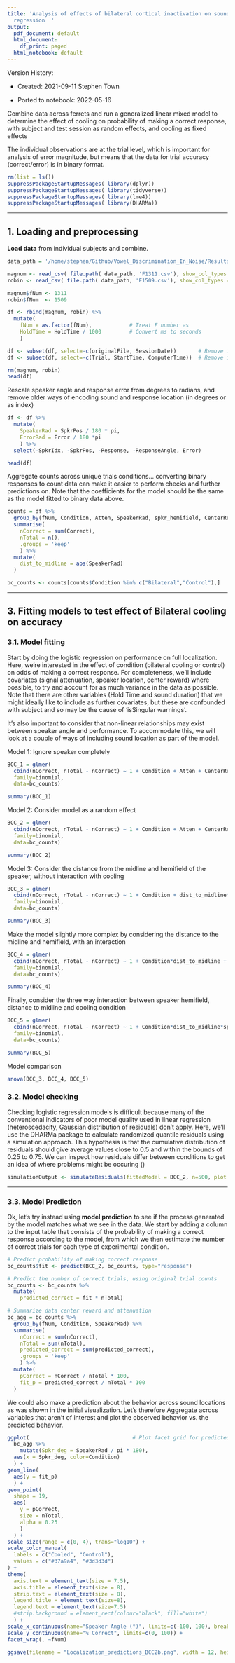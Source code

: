 ```yaml
---
title: 'Analysis of effects of bilateral cortical inactivation on sound localization using logistic
  regression  '
output:
  pdf_document: default
  html_document:
    df_print: paged
  html_notebook: default
---
```


Version History:

* Created: 2021-09-11 Stephen Town

* Ported to notebook: 2022-05-16

Combine data across ferrets and run a generalized linear mixed model to determine the effect of cooling on probability of making a correct response, with subject and test  session as random effects, and cooling as fixed effects

The individual observations are at the trial level, which is important for analysis of error magnitude, but means that the data for trial accuracy (correct/error) is in binary format.


```r
rm(list = ls())
suppressPackageStartupMessages( library(dplyr))
suppressPackageStartupMessages( library(tidyverse))
suppressPackageStartupMessages( library(lme4))
suppressPackageStartupMessages( library(DHARMa))
```

---

## 1. Loading and preprocessing

**Load data** from individual subjects and combine. 


```r
data_path = '/home/stephen/Github/Vowel_Discrimination_In_Noise/Results/Localization/data/analysis'

magnum <- read_csv( file.path( data_path, 'F1311.csv'), show_col_types = FALSE)
robin <- read_csv( file.path( data_path, 'F1509.csv'), show_col_types = FALSE)

magnum$fNum <- 1311
robin$fNum  <- 1509

df <- rbind(magnum, robin) %>%
  mutate(
    fNum = as.factor(fNum),            # Treat F number as
    HoldTime = HoldTime / 1000         # Convert ms to seconds
    )

df <- subset(df, select=-c(originalFile, SessionDate))       # Remove information about data origin (unless needed for debugging)
df <- subset(df, select=-c(Trial, StartTime, ComputerTime))  # Remove information about trial order (unless needed for debugging)

rm(magnum, robin)
head(df)
```

Rescale speaker angle and response error from degrees to radians, and remove older ways of encoding sound and response location (in degrees or as index)

```r
df <- df %>% 
  mutate(
    SpeakerRad = SpkrPos / 180 * pi,
    ErrorRad = Error / 180 *pi
    ) %>%  
  select(-SpkrIdx, -SpkrPos, -Response, -ResponseAngle, Error)

head(df)
```

Aggregate counts across unique trials conditions... converting binary responses to count data can make it easier to perform checks and further predictions on. Note that the coefficients for the model should be the same as the model fitted to binary data above.
```r
counts = df %>%
  group_by(fNum, Condition, Atten, SpeakerRad, spkr_hemifield, CenterReward) %>%           
  summarise(
    nCorrect = sum(Correct),
    nTotal = n(),
    .groups = 'keep'
    ) %>%
  mutate(
    dist_to_midline = abs(SpeakerRad)
  )

bc_counts <- counts[counts$Condition %in% c("Bilateral","Control"),]

```

---

## 3. Fitting models to test effect of Bilateral cooling on accuracy

### 3.1. Model fitting

Start by doing the logistic regression on performance on full localization. Here, we're interested in the effect of condition (bilateral cooling or control) on odds of making a correct response. For completeness, we'll include covariates (signal attenuation, speaker location, center reward) where possible, to try and account for as much variance in the data as possible. Note that there are other variables (Hold Time and sound duration) that we might ideally like to include as further covariates, but these are confounded with subject and so may be the cause of 'isSingular warnings'.

It's also important to consider that non-linear relationships may exist between speaker angle and performance. To accommodate this, we will look at a couple of ways of including sound location as part of the model.

Model 1: Ignore speaker completely

```r
BCC_1 = glmer(
  cbind(nCorrect, nTotal - nCorrect) ~ 1 + Condition + Atten + CenterReward + (1|fNum), 
  family=binomial, 
  data=bc_counts)

summary(BCC_1)
```

Model 2: Consider model as a random effect

```r
BCC_2 = glmer(
  cbind(nCorrect, nTotal - nCorrect) ~ 1 + Condition + Atten + CenterReward + (1|fNum) + (1|SpeakerRad), 
  family=binomial, 
  data=bc_counts)

summary(BCC_2)
```

Model 3: Consider the distance from the midline and hemifield of the speaker, without interaction with cooling
```r
BCC_3 = glmer(
  cbind(nCorrect, nTotal - nCorrect) ~ 1 + Condition + dist_to_midline*spkr_hemifield + Atten + CenterReward + (1|fNum), 
  family=binomial, 
  data=bc_counts)

summary(BCC_3)
```

Make the model slightly more complex by considering the distance to the midline and hemifield, with an interaction

```r
BCC_4 = glmer(
  cbind(nCorrect, nTotal - nCorrect) ~ 1 + Condition*dist_to_midline + dist_to_midline*spkr_hemifield + Atten + CenterReward + (1|fNum), 
  family=binomial, 
  data=bc_counts)

summary(BCC_4)
```

Finally, consider the three way interaction between speaker hemifield, distance to midline and cooling condition

```r
BCC_5 = glmer(
  cbind(nCorrect, nTotal - nCorrect) ~ 1 + Condition*dist_to_midline*spkr_hemifield + Atten + CenterReward + (1|fNum), 
  family=binomial, 
  data=bc_counts)

summary(BCC_5)
```



Model comparison

```r
anova(BCC_3, BCC_4, BCC_5)
```



### 3.2. Model checking

Checking logistic regression models is difficult because many of the conventional indicators of poor model quality used in linear regression (heteroscedacity, Gaussian distribution of residuals) don't apply. Here, we'll use the DHARMa package to calculate randomized quantile residuals using a simulation approach. This hypothesis is that the cumulative distribution of residuals should give average values close to 0.5 and within the bounds of 0.25 to 0.75. We can inspect how residuals differ between conditions to get an idea of where problems might be occuring ()

```r
simulationOutput <- simulateResiduals(fittedModel = BCC_2, n=500, plot = T)
```



---

### 3.3. Model Prediction

Ok, let's try instead using **model prediction** to see if the process generated by the model matches what we see in the data. We start by adding a column to the input table that consists of the probability of making a correct response according to the model, from which we then estimate the number of correct trials for each type of experimental condition.

```r
# Predict probability of making correct response
bc_counts$fit <- predict(BCC_2, bc_counts, type="response")

# Predict the number of correct trials, using original trial counts 
bc_counts <- bc_counts %>%
  mutate(
    predicted_correct = fit * nTotal)

# Summarize data center reward and attenuation
bc_agg = bc_counts %>% 
  group_by(fNum, Condition, SpeakerRad) %>%          
  summarise(
    nCorrect = sum(nCorrect),
    nTotal = sum(nTotal),
    predicted_correct = sum(predicted_correct),
    .groups = 'keep'
    ) %>%
  mutate(
    pCorrect = nCorrect / nTotal * 100,
    fit_p = predicted_correct / nTotal * 100
  )
```


We could also make a prediction about the behavior across sound locations as was shown in the initial visualization. Let's therefore Aggregate across variables that aren't of interest and plot the observed behavior vs. the predicted behavior.

```r

ggplot(                                 # Plot facet grid for predicted and observed performance
  bc_agg %>%
    mutate(Spkr_deg = SpeakerRad / pi * 180),
  aes(x = Spkr_deg, color=Condition)
  ) + 
geom_line(
  aes(y = fit_p)
  ) + 
geom_point(
  shape = 19,
  aes(
    y = pCorrect,
    size = nTotal,
    alpha = 0.25
    )
  ) + 
scale_size(range = c(0, 4), trans="log10") +
scale_color_manual(
  labels = c("Cooled", "Control"),
  values = c("#37a9a4", "#3d3d3d")
) + 
theme(
  axis.text = element_text(size = 7.5),
  axis.title = element_text(size = 8),
  strip.text = element_text(size = 8),
  legend.title = element_text(size=8),
  legend.text = element_text(size=7.5)
  #strip.background = element_rect(colour="black", fill="white")
  ) +
scale_x_continuous(name="Speaker Angle (°)", limits=c(-100, 100), breaks=seq(-90,90,30)) + 
scale_y_continuous(name="% Correct", limits=c(0, 100)) +
facet_wrap(. ~fNum)

ggsave(filename = "Localization_predictions_BCC2b.png", width = 12, height = 6, units = "cm", dpi=300)

```











